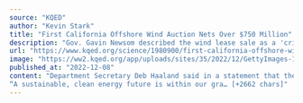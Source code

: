 ```yaml
---
source: "KQED"
author: "Kevin Stark"
title: "First California Offshore Wind Auction Nets Over $750 Million"
description: "Gov. Gavin Newsom described the wind lease sale as a 'critical component' of the state hitting its goal of 90% clean energy by 2035 in what he hailed as a 'new era of climate action.'"
url: "https://www.kqed.org/science/1980900/first-california-offshore-wind-auction-nets-over-750-million"
image: "https://ww2.kqed.org/app/uploads/sites/35/2022/12/GettyImages-1407548832-1020x733.jpg"
published_at: "2022-12-08"
content: "Department Secretary Deb Haaland said in a statement that the aggressive bidding is a signal of industry momentum around American offshore wind.
“A sustainable, clean energy future is within our gra… [+2662 chars]"
---
```


